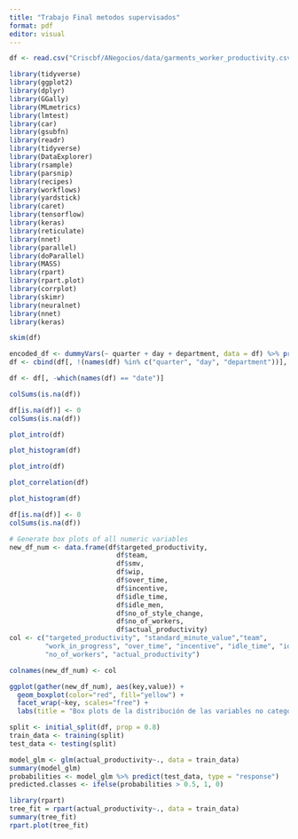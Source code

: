 ---
title: "Trabajo Final metodos supervisados"
format: pdf
editor: visual
---

```{r}
df <- read.csv("Criscbf/ANegocios/data/garments_worker_productivity.csv")
```

```{r}
library(tidyverse)
library(ggplot2)
library(dplyr)
library(GGally)
library(MLmetrics)
library(lmtest)
library(car)
library(gsubfn)
library(readr)
library(tidyverse)
library(DataExplorer)
library(rsample)
library(parsnip)
library(recipes)
library(workflows)
library(yardstick)
library(caret)
library(tensorflow)
library(keras)
library(reticulate)
library(nnet)
library(parallel)
library(doParallel)
library(MASS)
library(rpart)
library(rpart.plot)
library(corrplot)
library(skimr)
library(neuralnet)
library(nnet)
library(keras)
```

```{r}
skim(df)
```

```{r}
encoded_df <- dummyVars(~ quarter + day + department, data = df) %>% predict(df)
df <- cbind(df[, !(names(df) %in% c("quarter", "day", "department"))], encoded_df)

```

```{r}
df <- df[, -which(names(df) == "date")]
```

```{r}
colSums(is.na(df))
```

```{r}
df[is.na(df)] <- 0
colSums(is.na(df))
```

```{r}
plot_intro(df)
```

```{r}
plot_histogram(df)
```

```{r}
plot_intro(df)

```

```{r}
plot_correlation(df)

```

```{r}
plot_histogram(df)

```

```{r}
df[is.na(df)] <- 0
colSums(is.na(df))
```

```{r}
# Generate box plots of all numeric variables
new_df_num <- data.frame(df$targeted_productivity,
                           df$team,
                           df$smv,
                           df$wip,
                           df$over_time,
                           df$incentive,
                           df$idle_time,
                           df$idle_men,
                           df$no_of_style_change,
                           df$no_of_workers,
                           df$actual_productivity)
col <- c("targeted_productivity", "standard_minute_value","team", 
         "work_in_progress", "over_time", "incentive", "idle_time", "idle_men", "no_of_style_change", 
         "no_of_workers", "actual_productivity")

colnames(new_df_num) <- col

ggplot(gather(new_df_num), aes(key,value)) +
  geom_boxplot(color="red", fill="yellow") +
  facet_wrap(~key, scales="free") +
  labs(title = "Box plots de la distribución de las variables no categoricas")
```

```{r}
split <- initial_split(df, prop = 0.8)
train_data <- training(split)
test_data <- testing(split)
```

```{r}
model_glm <- glm(actual_productivity~., data = train_data)
summary(model_glm)
probabilities <- model_glm %>% predict(test_data, type = "response")
predicted.classes <- ifelse(probabilities > 0.5, 1, 0)
```

```{r}
library(rpart)
tree_fit = rpart(actual_productivity~., data = train_data)
summary(tree_fit)
rpart.plot(tree_fit)
```
